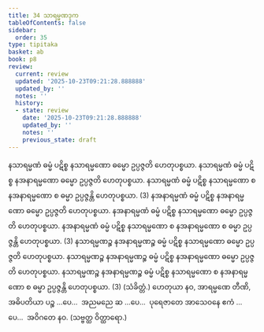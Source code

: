 ```yaml
---
title: 34 သာရမ္မဏဒုက
tableOfContents: false
sidebar:
  order: 35
type: tipitaka
basket: ab
book: p8
review:
  current: review
  updated: '2025-10-23T09:21:28.888888'
  updated_by: ''
  notes: ''
  history:
  - state: review
    date: '2025-10-23T09:21:28.888888'
    updated_by: ''
    notes: ''
    previous_state: draft
---
```



<ReviewStatus review={frontmatter.review} showDetails={true} />

<HypothesisAnnotation frontmatter={frontmatter} />

<DynamicBreadcrumb />

<Division number="53" book="p8" e="ch" v="40" p="92">

<Paragraph number="167" book="p8">
နသာရမ္မဏံ ဓမ္မံ ပဋိစ္စ နသာရမ္မဏော ဓမ္မော ဥပ္ပဇ္ဇတိ ဟေတုပစ္စယာ. နသာရမ္မဏံ ဓမ္မံ ပဋိစ္စ နအနာရမ္မဏော ဓမ္မော ဥပ္ပဇ္ဇတိ ဟေတုပစ္စယာ. နသာရမ္မဏံ ဓမ္မံ ပဋိစ္စ နသာရမ္မဏော စ နအနာရမ္မဏော စ ဓမ္မာ ဥပ္ပဇ္ဇန္တိ ဟေတုပစ္စယာ. (3)
</Paragraph>

<Paragraph number="168" book="p8">
နအနာရမ္မဏံ ဓမ္မံ ပဋိစ္စ နအနာရမ္မဏော ဓမ္မော ဥပ္ပဇ္ဇတိ ဟေတုပစ္စယာ. နအနာရမ္မဏံ ဓမ္မံ ပဋိစ္စ နသာရမ္မဏော ဓမ္မော ဥပ္ပဇ္ဇတိ ဟေတုပစ္စယာ. နအနာရမ္မဏံ ဓမ္မံ ပဋိစ္စ နသာရမ္မဏော စ နအနာရမ္မဏော စ ဓမ္မာ ဥပ္ပဇ္ဇန္တိ ဟေတုပစ္စယာ. (3)
</Paragraph>

<Paragraph number="169" book="p8">
နသာရမ္မဏဉ္စ နအနာရမ္မဏဉ္စ ဓမ္မံ ပဋိစ္စ နသာရမ္မဏော ဓမ္မော ဥပ္ပဇ္ဇတိ ဟေတုပစ္စယာ. နသာရမ္မဏဉ္စ နအနာရမ္မဏဉ္စ ဓမ္မံ ပဋိစ္စ နအနာရမ္မဏော ဓမ္မော ဥပ္ပဇ္ဇတိ ဟေတုပစ္စယာ. နသာရမ္မဏဉ္စ နအနာရမ္မဏဉ္စ ဓမ္မံ ပဋိစ္စ နသာရမ္မဏော စ နအနာရမ္မဏော စ ဓမ္မာ ဥပ္ပဇ္ဇန္တိ ဟေတုပစ္စယာ. (3) (သံခိတ္တံ.)
</Paragraph>

<Paragraph number="170" book="p8">
ဟေတုယာ နဝ, အာရမ္မဏေ တီဏိ, အဓိပတိယာ ပဉ္စ …ပေ…  အညမညေ ဆ …ပေ…  ပုရေဇာတေ အာသေဝနေ ဧကံ …ပေ…  အဝိဂတေ နဝ. (သဗ္ဗတ္ထ ဝိတ္ထာရော.)
</Paragraph>
</Division>
